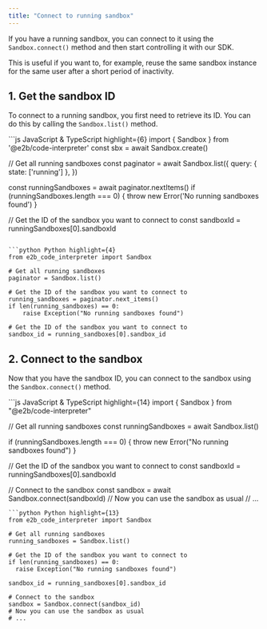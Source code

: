 ```yaml
---
title: "Connect to running sandbox"
---
```


If you have a running sandbox, you can connect to it using the `Sandbox.connect()` method and then start controlling it with our SDK.

This is useful if you want to, for example, reuse the same sandbox instance for the same user after a short period of inactivity.

## 1. Get the sandbox ID
To connect to a running sandbox, you first need to retrieve its ID. You can do this by calling the `Sandbox.list()` method.

<CodeGroup>
```js JavaScript & TypeScript highlight={6}
import { Sandbox } from '@e2b/code-interpreter'
const sbx = await Sandbox.create()

// Get all running sandboxes
const paginator = await Sandbox.list({
  query: { state: ['running'] },
})

const runningSandboxes = await paginator.nextItems()
if (runningSandboxes.length === 0) {
  throw new Error('No running sandboxes found')
}

// Get the ID of the sandbox you want to connect to
const sandboxId = runningSandboxes[0].sandboxId
```

```python Python highlight={4}
from e2b_code_interpreter import Sandbox

# Get all running sandboxes
paginator = Sandbox.list()

# Get the ID of the sandbox you want to connect to
running_sandboxes = paginator.next_items()
if len(running_sandboxes) == 0:
    raise Exception("No running sandboxes found")

# Get the ID of the sandbox you want to connect to
sandbox_id = running_sandboxes[0].sandbox_id

```
</CodeGroup>

## 2. Connect to the sandbox

Now that you have the sandbox ID, you can connect to the sandbox using the `Sandbox.connect()` method.

<CodeGroup>
```js JavaScript & TypeScript highlight={14}
import { Sandbox } from "@e2b/code-interpreter"

// Get all running sandboxes
const runningSandboxes = await Sandbox.list()

if (runningSandboxes.length === 0) {
  throw new Error("No running sandboxes found")
}

// Get the ID of the sandbox you want to connect to
const sandboxId = runningSandboxes[0].sandboxId

// Connect to the sandbox
const sandbox = await Sandbox.connect(sandboxId)
// Now you can use the sandbox as usual
// ...
```
```python Python highlight={13}
from e2b_code_interpreter import Sandbox

# Get all running sandboxes
running_sandboxes = Sandbox.list()

# Get the ID of the sandbox you want to connect to
if len(running_sandboxes) == 0:
  raise Exception("No running sandboxes found")

sandbox_id = running_sandboxes[0].sandbox_id

# Connect to the sandbox
sandbox = Sandbox.connect(sandbox_id)
# Now you can use the sandbox as usual
# ...
```
</CodeGroup>
